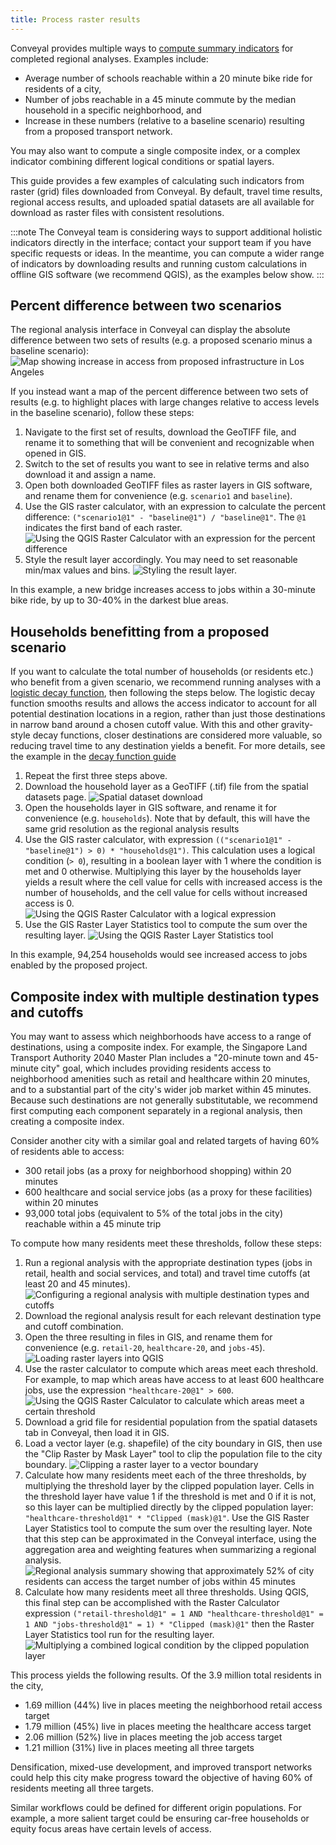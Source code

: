 ```yaml
---
title: Process raster results
---
```



Conveyal provides multiple ways to [compute summary indicators](/analysis/regional#measuring-aggregate-accessibility) for completed regional analyses. Examples include:
* Average number of schools reachable within a 20 minute bike ride for residents of a city,
* Number of jobs reachable in a 45 minute commute by the median household in a specific neighborhood, and
* Increase in these numbers (relative to a baseline scenario) resulting from a proposed transport network.

You may also want to compute a single composite index, or a complex indicator combining different logical conditions or spatial layers. 

This guide provides a few examples of calculating such indicators from raster (grid) files downloaded from Conveyal. By default, travel time results, regional access results, and uploaded spatial datasets are all available for download as raster files with consistent resolutions.

:::note
The Conveyal team is considering ways to support additional holistic indicators directly in the interface; contact your support team if you have specific requests or ideas. In the meantime, you can compute a wider range of indicators by downloading results and running custom calculations in offline GIS software (we recommend QGIS), as the examples below show. 
:::

## Percent difference between two scenarios

The regional analysis interface in Conveyal can display the absolute difference between two sets of results (e.g. a proposed scenario minus a baseline scenario):
<Image
  src='/img/custom-indicators/regional-comparison.png'
  alt='Map showing increase in access from proposed infrastructure in Los Angeles'
/>

If you instead want a map of the percent difference between two sets of results (e.g. to highlight places with large changes relative to access levels in the baseline scenario), follow these steps:

1. Navigate to the first set of results, download the GeoTIFF file, and rename it to something that will be convenient and recognizable when opened in GIS.
1. Switch to the set of results you want to see in relative terms and also download it and assign a name.
1. Open both downloaded GeoTIFF files as raster layers in GIS software, and rename them for convenience (e.g. `scenario1` and `baseline`).
1. Use the GIS raster calculator, with an expression to calculate the percent difference: `("scenario1@1" - "baseline@1") / "baseline@1"`. The `@1` indicates the first band of each raster.
<Image
  src='/img/custom-indicators/raster-calculator.png'
  alt='Using the QGIS Raster Calculator with an expression for the percent difference'
/>
1. Style the result layer accordingly. You may need to set reasonable min/max values and bins.
<Image
  src='/img/custom-indicators/percent-difference-result.png'
  alt='Styling the result layer.'
/>

In this example, a new bridge increases access to jobs within a 30-minute bike ride, by up to 30-40% in the darkest blue areas.

## Households benefitting from a proposed scenario

If you want to calculate the total number of households (or residents etc.) who benefit from a given scenario, we recommend running analyses with a [logistic decay function](/learn-more/decay-functions#logistic-cdf), then following the steps below. The logistic decay function smooths results and allows the access indicator to account for all potential destination locations in a region, rather than just those destinations in narrow band around a chosen cutoff value. With this and other gravity-style decay functions, closer destinations are considered more valuable, so reducing travel time to any destination yields a benefit. For more details, see the example in the [decay function guide](/learn-more/decay-functions) 

1. Repeat the first three steps above.
1. Download the household layer as a GeoTIFF (.tif) file from the spatial datasets page.
<Image
  src='/img/custom-indicators/households.png'
  alt='Spatial dataset download'
/>
1. Open the households layer in GIS software, and rename it for convenience (e.g. `households`). Note that by default, this will have the same grid resolution as the regional analysis results
1. Use the GIS raster calculator, with expression `(("scenario1@1" - "baseline@1") > 0) * "households@1")`. This calculation uses a logical condition (`> 0`), resulting in a boolean layer with 1 where the condition is met and 0 otherwise. Multiplying this layer by the households layer yields a result where the cell value for cells with increased access is the number of households, and the cell value for cells without increased access is 0.
<Image
  src='/img/custom-indicators/raster-calculator-binary.png'
  alt='Using the QGIS Raster Calculator with a logical expression'
/>
1. Use the GIS Raster Layer Statistics tool to compute the sum over the resulting layer.
<Image
  src='/img/custom-indicators/raster-layer-statistics.png'
  alt='Using the QGIS Raster Layer Statistics tool'
/>

In this example, 94,254 households would see increased access to jobs enabled by the proposed project.

## Composite index with multiple destination types and cutoffs

You may want to assess which neighborhoods have access to a range of destinations, using a composite index. For example, the Singapore Land Transport Authority 2040 Master Plan includes a "20-minute town and 45-minute city" goal, which includes providing residents access to neighborhood amenities such as retail and healthcare within 20 minutes, and to a substantial part of the city's wider job market within 45 minutes. Because such destinations are not generally substitutable, we recommend first computing each component separately in a regional analysis, then creating a composite index.

Consider another city with a similar goal and related targets of having 60% of residents able to access:
* 300 retail jobs (as a proxy for neighborhood shopping) within 20 minutes
* 600 healthcare and social service jobs (as a proxy for these facilities) within 20 minutes
* 93,000 total jobs (equivalent to 5% of the total jobs in the city) reachable within a 45 minute trip

To compute how many residents meet these thresholds, follow these steps:

1. Run a regional analysis with the appropriate destination types (jobs in retail, health and social services, and total) and travel time cutoffs (at least 20 and 45 minutes).
<Image
  src='/img/custom-indicators/configure-regional.png'
  alt='Configuring a regional analysis with multiple destination types and cutoffs'
/>
1. Download the regional analysis result for each relevant destination type and cutoff combination.
1. Open the three resulting in files in GIS, and rename them for convenience (e.g. `retail-20`, `healthcare-20`, and `jobs-45`).
<Image
  src='/img/custom-indicators/composite-raster-load.png'
  alt='Loading raster layers into QGIS'
/>
1. Use the raster calculator to compute which areas meet each threshold. For example, to map which areas have access to at least 600 healthcare jobs, use the expression `"healthcare-20@1" > 600`.
<Image
  src='/img/custom-indicators/healthcare-threshold.png'
  alt='Using the QGIS Raster Calculator to calculate which areas meet a certain threshold'
/>
1. Download a grid file for residential population from the spatial datasets tab in Conveyal, then load it in GIS.
1. Load a vector layer (e.g. shapefile) of the city boundary in GIS, then use the "Clip Raster by Mask Layer" tool to clip the population file to the city boundary.
<Image
  src='/img/custom-indicators/clip-raster.png'
  alt='Clipping a raster layer to a vector boundary'
/>
1. Calculate how many residents meet each of the three thresholds, by multiplying the threshold layer by the clipped population layer. Cells in the threshold layer have value 1 if the threshold is met and 0 if it is not, so this layer can be multiplied directly by the clipped population layer: `"healthcare-threshold@1" * "Clipped (mask)@1"`. Use the GIS Raster Layer Statistics tool to compute the sum over the resulting layer.
Note that this step can be approximated in the Conveyal interface, using the aggregation area and weighting features when summarizing a regional analysis.
<Image
  src='/img/custom-indicators/job-access.png'
  alt='Regional analysis summary showing that approximately 52% of city residents can access the target number of jobs within 45 minutes'
/>
1. Calculate how many residents meet all three thresholds. Using QGIS, this final step can be accomplished with the Raster Calculator expression `("retail-threshold@1" = 1 AND "healthcare-threshold@1" = 1 AND "jobs-threshold@1" = 1) * "Clipped (mask)@1"` then the Raster Layer Statistics tool run for the resulting layer.
<Image
  src='/img/custom-indicators/combined-population.png'
  alt='Multiplying a combined logical condition by the clipped population layer'
/>

This process yields the following results. Of the 3.9 million total residents in the city,

* 1.69 million (44%) live in places meeting the neighborhood retail access target
* 1.79 million (45%) live in places meeting the healthcare access target
* 2.06 million (52%) live in places meeting the job access target
* 1.21 million (31%) live in places meeting all three targets

Densification, mixed-use development, and improved transport networks could help this city make progress toward the objective of having 60% of residents meeting all three targets. 

Similar workflows could be defined for different origin populations. For example, a more salient target could be ensuring car-free households or equity focus areas have certain levels of access.

<!---
## Time to nearest

Dual access measures

### Outbound from multiple points

### Inbound to multiple points
--->
